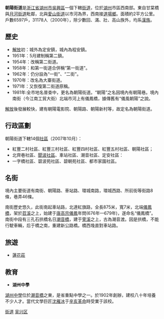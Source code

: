 {{coord|30|51|33|N|120|06|12|E|display=title}}
{{中国乡级行政区
| 行政区全称 = 朝陽街道
| 景观照片文件名 =
| 景观照片描述 =
| 汉语拼音 = Chao Yang Jie Dao
| 通用拼音 =
| 注音符號 =
| 其它标音类型1 = 吳語
| 其它标音1 = Dzo Yan Ka Do
| 其它标音类型2 =
| 其它标音2 =
| 其它语言类型1 =
| 其它语言地名1 =
| 其它语言类型2 =
| 其它语言地名2 =
| 上级行政区 = [[浙江省|浙江省]][[湖州市|湖州市]][[吳興區|吳興區]]
| 行政区类别 = [[街道|街道]]
| 行政区划代码 =
| 地理坐标 ={{coord|30.859167|N|120.103333|E}}
| 总面积 =2平方公里
| 户籍人口 =
| 户籍人口年份 =
| 常住人口 =3.2万（2000年）
| 常住人口年份 =
| 人口密度 =
| 行政区划 =
| 官方网站 =
| 政府驻地 = 湖州市朝阳路21號
| 邮政编码 =
| 毗邻行政区 =[[月河街道|月河街道]]、[[愛山街道|愛山街道]]、[[道場鄉|道場鄉]]
| 位置图文件名 =
| 位置图描述 =
}}

'''朝陽街道'''是[[浙江省|浙江省]][[湖州市|湖州市]][[吳興區|吳興區]]一個下轄[[街道|街道]]，位於[[湖州|湖州]]市區西南部。東自甘棠橋與[[月河街道|月河街道]]毗鄰，北與[[愛山街道|愛山街道]]以市河為界，西南接[[道場鄉|道場鄉]]。面積約2平方公里。戶數6597戶，31178人（2000年），除少數回、滿、壯、高山族外，均系[[漢族|漢族]]。

== 歷史 ==
*[[解放|解放]]初：城外為定安鎮，城內為程安鎮。
*1951年：5月建制稱第二鎮。
*1954年：改稱第二街道。
*1958年：和第一街道合併稱“第一街道"。
*1962年：仍分設為“一街"、“二街"。
*1970年：改名為大寨街道。
*1971年：又恢復第二街道原稱。
*1981年:全市地名普查中，更名為朝陽街道。“朝陽”之名因境內有朝陽巷。境內南街（今江南工貿大街）北端市河上有儀鳳橋，據傳舊有“儀風朝陽”之說。

[[解放|解放]]後發展較快，建有朝陽電影院、朝陽路、朝陽新村等，故定名為朝陽街道。

== 行政區劃 ==
朝陽街道下轄14個[[社區|社區]]（2007年10月）：
*紅豐二村社區、紅豐三村社區、紅豐四村社區、紅豐五村社區、朝陽社區；
*北齊巷社區、[[聞波社區|聞波社區]]、車站社區、潮音社區、定安社區：
*一字橋社區、碧波苑社區、碧朝苑社區、都市家園社區。

== 名街 ==
境內主要街道有南街、朝陽路、車站路、環城南路，環城西路、所前街等街路8條，巷弄46條。

南街歷史悠久，此街南起車站路，北達紅旗路，全長875米，寬7米，北端[[儀鳳橋|儀鳳橋]]，架於[[苕溪|苕溪]]之上，始建于[[唐高宗|唐高宗]][[儀鳳|儀鳳]]年問(676年—679年)，遂命名“儀鳳橋”。南街中段有三孔石拱橋名日[[潮音橋|潮音橋]]，建于[[霅溪|霅溪]]之上，古為潮音渡。因是拱橋，不能行駛車輛，后于橋之南，重建新公路橋。橋西堍直對車站路。

== 旅遊 ==
*[[蓮花莊|蓮花莊]]

== 教育 ==
*'''湖州中學'''
[[湖州中學|湖州中學]]位於[[潮音橋|潮音橋]]之東，是省重點中學之一。於1902年創辦，建校八十年培養不少人才。當代文學巨匠[[沈雁冰|沈雁冰]]于[[辛亥革命|辛亥革命]]時受業于該校。

{{吳興區行政區劃|cat|Y}}
[[Category:吴兴区行政区划|街道]]
[[Category:湖州市街道_(行政区划)|吴兴区]]